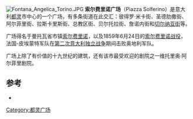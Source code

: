 {{Coord|45.06892|7.67714|display=title}}
[[File:Fontana_Angelica_Torino.JPG|thumb]]
'''索尔费里诺广场'''（Piazza Solferino）是意大利[[都灵|都灵]]市中心的一个广场，有多条街道在此交汇：彼得罗·米卡街、圣德肋撒街、阿尔菲里街、拉斯卡里斯街、总教区街、贝尔托拉街、詹诺内街和[[切尔纳亚街|切尔纳亚街]]等。

广场得名于曼托瓦省市镇[[索尔费里诺|索尔费里诺]]，以及1859年6月24日的[[索尔费里诺战役|索尔费里诺战役]]，法国-皮埃蒙特军队在[[第二次意大利独立战争|第二次意大利独立战争]]期间击败奥地利军队。

广场上除了有价值的十九世纪的建筑，还有该市最受欢迎的剧院之一维托里奥·阿尔菲里剧院。

==参考==
<references/>
* {{cite book|author=Renzo Rossotti|title=Le Strade di Torino|editor=Newton Compton Editori|location=Roma|year=1995|page=590-594}}

[[Category:都灵广场|Category:都灵广场]]